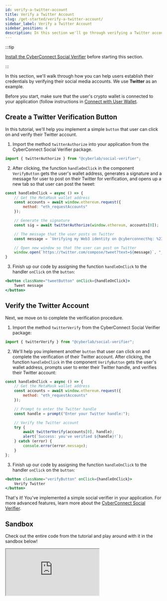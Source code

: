 ```yaml
---
id: verify-a-twitter-account
title: Verify a Twitter Account
slug: /get-started/verify-a-twitter-account/
sidebar_label: Verify a Twitter Account
sidebar_position: 4
description: In this section we'll go through verifying a Twitter account.
---
```


:::tip

[Install the CyberConnect Social Verifier](/get-started/quick-setup/) before starting this section.

:::

In this section, we'll walk through how you can help users establish their credentials by verifying their social media accounts. We use **Twitter** as an example. 

Before you start, make sure that the user's crypto wallet is connected to your application (follow instructions in [Connect with User Wallet](/get-started/create-a-connection/).


## Create a Twitter Verification Button

In this tutorial, we'll help you implement a simple `button` that user can click on and verify their Twitter account.

1. Import the method `twitterAuthorize` into your application from the CyberConnect Social Verifier package.

```jsx title="/src/components/TweetButton.tsx"
import { twitterAuthorize } from "@cyberlab/social-verifier";
```

2. After clicking, the function `handleOnClick` in the component `VerifyButton` gets the user's wallet address, generates a signature and a message for user to post on their Twitter for verification, and opens up a new tab so that user can post the tweet:

```jsx title="/src/components/TweetButton.tsx"
const handleOnClick = async () => {
    // Get the MetaMask wallet address
    const accounts = await window.ethereum.request({
        method: "eth_requestAccounts"
    });

    // Generate the signature
    const sig = await twitterAuthorize(window.ethereum, accounts[0]);

    // The message that the user posts on Twitter
    const message = `Verifying my Web3 identity on @cyberconnecthq: %23LetsCyberConnect %0A ${sig}`;

    // Open new window so that the user can post on Twitter
    window.open(`https://twitter.com/compose/tweet?text=${message}`, "_blank");
}
```

3. Finish up our code by assigning the function `handleOnClick` to the handler `onClick` on the `button`:

```jsx title="/src/components/TweetButton.tsx"
<button className="tweetButton" onClick={handleOnClick}>
    Tweet message
</button>
```

## Verify the Twitter Account

Next, we move on to complete the verification procedure.

1. Import the method `twitterVerify` from the CyberConnect Social Verifier package:

```jsx title="/src/components/VerifyButton.tsx"
import { twitterVerify } from "@cyberlab/social-verifier";
```

2. We'll help you implement another `button` that user can click on and complete the verification of their Twitter account. After clicking, the function `handleOnClick` in the component `VerifyButton` gets the user's wallet address, prompts user to enter their Twitter handle, and verifies their Twitter account:

```jsx title="/src/components/VerifyButton.tsx"
const handleOnClick = async () => {
    // Get the MetaMask wallet address
    const accounts = await window.ethereum.request({
        method: "eth_requestAccounts"
    });

    // Prompt to enter the Twitter handle
    const handle = prompt("Enter your Twitter handle:");

    // Verify the Twitter account
    try {
        await twitterVerify(accounts[0], handle);
        alert(`Success: you've verified ${handle}!`);
    } catch (error) {
        console.error(error.message);
    }
};
```

3. Finish up our code by assigning the function `handleOnClick` to the handler `onClick` on the `button`:

```jsx title="/src/components/VerifyButton.tsx"
<button className="verifyButton" onClick={handleOnClick}>
    Verify Twitter
</button>
```

That's it! You've implemented a simple social verifier in your application. For more advanced features, learn more about the [CyberConnect Social Verifier](/cyberconnect-sdk/connect-with-social-verifier/).

## Sandbox

Check out the entire code from the tutorial and play around with it in the sandbox below!

<iframe src="https://codesandbox.io/embed/verify-a-twitter-account-d4ddmt?codemirror=1&fontsize=14&hidenavigation=0&theme=dark&runonclick=1&view=split"
    title="verify-a-twitter-account"
    allow="accelerometer; ambient-light-sensor; camera; encrypted-media; geolocation; gyroscope; hid; microphone; midi; payment; usb; vr; xr-spatial-tracking"
    sandbox="allow-forms allow-modals allow-popups allow-presentation allow-same-origin allow-scripts"
></iframe>
